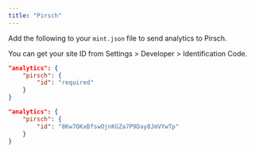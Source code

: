```yaml
---
title: "Pirsch"
---
```


Add the following to your `mint.json` file to send analytics to Pirsch.

You can get your site ID from Settings \> Developer \> Identification Code.

<CodeGroup>

```json Analytics options in mint.json
"analytics": {
    "pirsch": {
        "id": "required"
    }
}
```

```json Example
"analytics": {
    "pirsch": {
        "id": "8Kw7OKxBfswOjnKGZa7P9Day8JmVYwTp"
    }
}
```

</CodeGroup>
